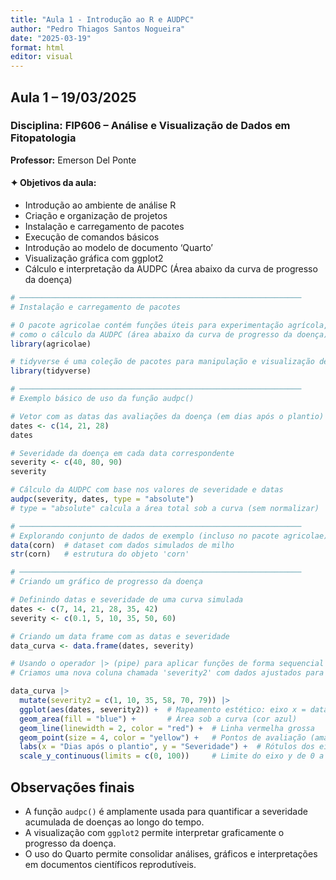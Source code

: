 ```yaml
---
title: "Aula 1 - Introdução ao R e AUDPC"
author: "Pedro Thiagos Santos Nogueira"
date: "2025-03-19"
format: html
editor: visual
---
```


## Aula 1 – 19/03/2025

### Disciplina: FIP606 – Análise e Visualização de Dados em Fitopatologia

**Professor:** Emerson Del Ponte

#### ✦ Objetivos da aula:

-   Introdução ao ambiente de análise R
-   Criação e organização de projetos
-   Instalação e carregamento de pacotes
-   Execução de comandos básicos
-   Introdução ao modelo de documento 'Quarto'
-   Visualização gráfica com ggplot2
-   Cálculo e interpretação da AUDPC (Área abaixo da curva de progresso da doença)

```r
# ───────────────────────────────────────────────────────────────
# Instalação e carregamento de pacotes

# O pacote agricolae contém funções úteis para experimentação agrícola,
# como o cálculo da AUDPC (área abaixo da curva de progresso da doença).
library(agricolae)

# tidyverse é uma coleção de pacotes para manipulação e visualização de dados.
library(tidyverse)
```

```r
# ───────────────────────────────────────────────────────────────
# Exemplo básico de uso da função audpc()

# Vetor com as datas das avaliações da doença (em dias após o plantio)
dates <- c(14, 21, 28)  
dates

# Severidade da doença em cada data correspondente
severity <- c(40, 80, 90)  
severity

# Cálculo da AUDPC com base nos valores de severidade e datas
audpc(severity, dates, type = "absolute")
# type = "absolute" calcula a área total sob a curva (sem normalizar)
```

```r
# ───────────────────────────────────────────────────────────────
# Explorando conjunto de dados de exemplo (incluso no pacote agricolae)
data(corn)  # dataset com dados simulados de milho
str(corn)   # estrutura do objeto 'corn'
```

```r
# ───────────────────────────────────────────────────────────────
# Criando um gráfico de progresso da doença

# Definindo datas e severidade de uma curva simulada
dates <- c(7, 14, 21, 28, 35, 42)
severity <- c(0.1, 5, 10, 35, 50, 60)

# Criando um data frame com as datas e severidade
data_curva <- data.frame(dates, severity)

# Usando o operador |> (pipe) para aplicar funções de forma sequencial
# Criamos uma nova coluna chamada 'severity2' com dados ajustados para visualização

data_curva |>  
  mutate(severity2 = c(1, 10, 35, 58, 70, 79)) |> 
  ggplot(aes(dates, severity2)) +  # Mapeamento estético: eixo x = datas, eixo y = severidade2
  geom_area(fill = "blue") +       # Área sob a curva (cor azul)
  geom_line(linewidth = 2, color = "red") +  # Linha vermelha grossa
  geom_point(size = 4, color = "yellow") +   # Pontos de avaliação (amarelos)
  labs(x = "Dias após o plantio", y = "Severidade") +  # Rótulos dos eixos
  scale_y_continuous(limits = c(0, 100))     # Limite do eixo y de 0 a 100
```

## Observações finais

-   A função `audpc()` é amplamente usada para quantificar a severidade acumulada de doenças ao longo do tempo.
-   A visualização com `ggplot2` permite interpretar graficamente o progresso da doença.
-   O uso do Quarto permite consolidar análises, gráficos e interpretações em documentos científicos reprodutíveis.
